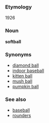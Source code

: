 ===Etymology===
1926

===Noun===
'''softball'''

===Synonyms===
*[[diamond ball]]
*[[indoor baseball]]
*[[kitten ball]]
*[[mush ball]]
*[[pumpkin ball]]

===See also===
*[[baseball]]
*[[rounders]]